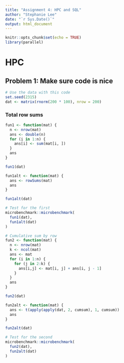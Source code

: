 ```yaml
---
title: "Assignment 4: HPC and SQL"
author: "Stephanie Lee"
date: "`r Sys.Date()`"
output: html_document
---
```


```r
knitr::opts_chunk$set(echo = TRUE)
library(parallel)
```

# HPC

## Problem 1: Make sure code is nice

```r
# Use the data with this code
set.seed(2315)
dat <- matrix(rnorm(200 * 100), nrow = 200)
```

### Total row sums

```r
fun1 <- function(mat) {
  n <- nrow(mat)
  ans <- double(n) 
  for (i in 1:n) {
    ans[i] <- sum(mat[i, ])
  }
  ans
}

fun1(dat)
```


```r
fun1alt <- function(mat) {
  ans <- rowSums(mat)
  ans
}

fun1alt(dat)
```

```r
# Test for the first
microbenchmark::microbenchmark(
  fun1(dat),
  fun1alt(dat)
)
```

```r
# Cumulative sum by row
fun2 <- function(mat) {
  n <- nrow(mat)
  k <- ncol(mat)
  ans <- mat
  for (i in 1:n) {
    for (j in 2:k) {
      ans[i,j] <- mat[i, j] + ans[i, j - 1]
    }
  }
  ans
}

fun2(dat)
```


```r


fun2alt <- function(mat) {
  ans <- t(apply(apply(dat, 2, cumsum), 1, cumsum))
  ans
}

fun2alt(dat)
```


```r
# Test for the second
microbenchmark::microbenchmark(
  fun2(dat),
  fun2alt(dat)
)
```


